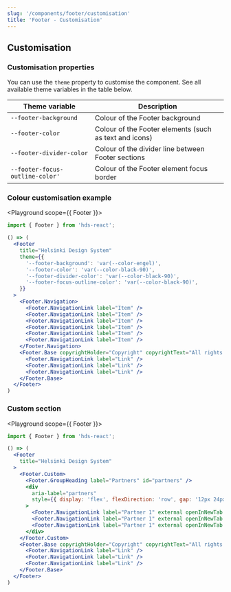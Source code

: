 ```yaml
---
slug: '/components/footer/customisation'
title: 'Footer - Customisation'
---
```




## Customisation

### Customisation properties

You can use the `theme` property to customise the component. See all available theme variables in the table below.

| Theme variable                  | Description                                            |
| ------------------------------- | ------------------------------------------------------ |
| `--footer-background`           | Colour of the Footer background                        |
| `--footer-color`                | Colour of the Footer elements (such as text and icons) |
| `--footer-divider-color`        | Colour of the divider line between Footer sections     |
| `--footer-focus-outline-color'` | Colour of the Footer element focus border              |

### Colour customisation example

<Playground scope={{ Footer }}>

```jsx
import { Footer } from 'hds-react';

() => (
  <Footer
    title="Helsinki Design System"
    theme={{
      '--footer-background': 'var(--color-engel)',
      '--footer-color': 'var(--color-black-90)',
      '--footer-divider-color': 'var(--color-black-90)',
      '--footer-focus-outline-color': 'var(--color-black-90)',
    }}
  >
    <Footer.Navigation>
      <Footer.NavigationLink label="Item" />
      <Footer.NavigationLink label="Item" />
      <Footer.NavigationLink label="Item" />
      <Footer.NavigationLink label="Item" />
      <Footer.NavigationLink label="Item" />
      <Footer.NavigationLink label="Item" />
    </Footer.Navigation>
    <Footer.Base copyrightHolder="Copyright" copyrightText="All rights reserved" backToTopLabel="Back to top">
      <Footer.NavigationLink label="Link" />
      <Footer.NavigationLink label="Link" />
      <Footer.NavigationLink label="Link" />
    </Footer.Base>
  </Footer>
)
```

</Playground>

### Custom section

<Playground scope={{ Footer }}>

```jsx
import { Footer } from 'hds-react';

() => (
  <Footer
    title="Helsinki Design System"
  >
    <Footer.Custom>
      <Footer.GroupHeading label="Partners" id="partners" />
      <div
        aria-label="partners"
        style={{ display: 'flex', flexDirection: 'row', gap: '12px 24px', flexWrap: 'wrap', marginTop: '8px' }}
      >
        <Footer.NavigationLink label="Partner 1" external openInNewTab />
        <Footer.NavigationLink label="Partner 1" external openInNewTab />
        <Footer.NavigationLink label="Partner 1" external openInNewTab />
      </div>
    </Footer.Custom>
    <Footer.Base copyrightHolder="Copyright" copyrightText="All rights reserved" backToTopLabel="Back to top">
      <Footer.NavigationLink label="Link" />
      <Footer.NavigationLink label="Link" />
      <Footer.NavigationLink label="Link" />
    </Footer.Base>
  </Footer>
)
```

</Playground>